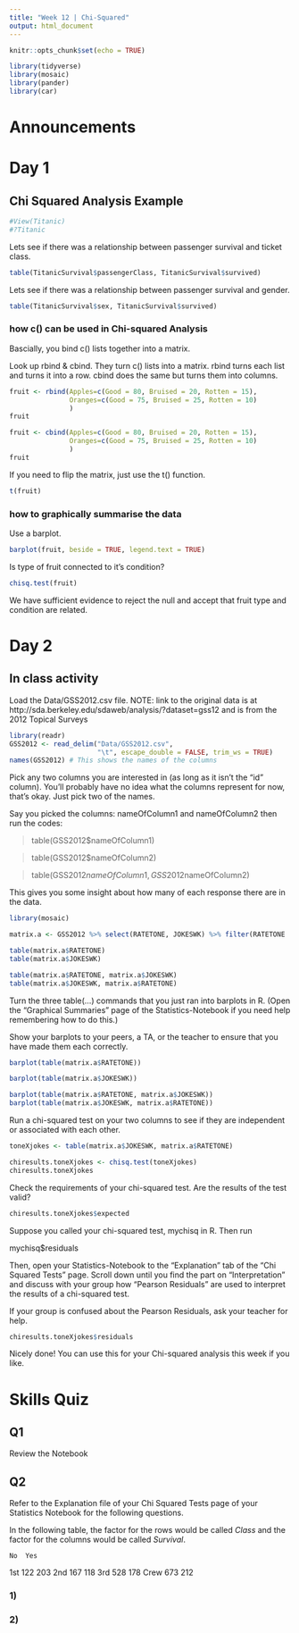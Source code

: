 ```yaml
---
title: "Week 12 | Chi-Squared"
output: html_document
---
```


```r
knitr::opts_chunk$set(echo = TRUE)
```


```r
library(tidyverse)
library(mosaic)
library(pander)
library(car)
```

# Announcements

# Day 1

## Chi Squared Analysis Example


```r
#View(Titanic)
#?Titanic
```

Lets see if there was a relationship between passenger survival and ticket class.
```r
table(TitanicSurvival$passengerClass, TitanicSurvival$survived)
```


Lets see if there was a relationship between passenger survival and gender.

```r
table(TitanicSurvival$sex, TitanicSurvival$survived)
```

### how c() can be used in Chi-squared Analysis

Bascially, you bind c() lists together into a matrix.

Look up rbind & cbind. They turn c() lists into a matrix. rbind turns each list and turns it into a row. cbind does the same but turns them into columns.

```r
fruit <- rbind(Apples=c(Good = 80, Bruised = 20, Rotten = 15),
               Oranges=c(Good = 75, Bruised = 25, Rotten = 10)
               )
fruit

fruit <- cbind(Apples=c(Good = 80, Bruised = 20, Rotten = 15),
               Oranges=c(Good = 75, Bruised = 25, Rotten = 10)
               )
fruit
```


If you need to flip the matrix, just use the t() function.
```r
t(fruit)
```


### how to graphically summarise the data

Use a barplot.

```r
barplot(fruit, beside = TRUE, legend.text = TRUE)
```

Is type of fruit connected to it's condition?
```r
chisq.test(fruit)
```
We have sufficient evidence to reject the null and accept that fruit type and condition are related.

# Day 2

## In class activity

Load the Data/GSS2012.csv file.
NOTE: link to the original data is at http://sda.berkeley.edu/sdaweb/analysis/?dataset=gss12 and is from the 2012 Topical Surveys

```r
library(readr)
GSS2012 <- read_delim("Data/GSS2012.csv", 
                      "\t", escape_double = FALSE, trim_ws = TRUE)
names(GSS2012) # This shows the names of the columns
```

Pick any two columns you are interested in (as long as it isn't the "id" column). You'll probably have no idea what the columns represent for now, that's okay. Just pick two of the names.

Say you picked the columns: nameOfColumn1 and nameOfColumn2 then run the codes:

> table(GSS2012$nameOfColumn1)

> table(GSS2012$nameOfColumn2)

> table(GSS2012$nameOfColumn1, GSS2012$nameOfColumn2)

This gives you some insight about how many of each response there are in the data. 

```r
library(mosaic)

matrix.a <- GSS2012 %>% select(RATETONE, JOKESWK) %>% filter(RATETONE != 0 & JOKESWK !=0)

table(matrix.a$RATETONE)
table(matrix.a$JOKESWK)

table(matrix.a$RATETONE, matrix.a$JOKESWK)
table(matrix.a$JOKESWK, matrix.a$RATETONE)

```

Turn the three table(...) commands that you just ran into barplots in R. (Open the "Graphical Summaries" page of the Statistics-Notebook if you need help remembering how to do this.)

Show your barplots to your peers, a TA, or the teacher to ensure that you have made them each correctly.

```r
barplot(table(matrix.a$RATETONE))

barplot(table(matrix.a$JOKESWK))

barplot(table(matrix.a$RATETONE, matrix.a$JOKESWK))
barplot(table(matrix.a$JOKESWK, matrix.a$RATETONE))

```

Run a chi-squared test on your two columns to see if they are independent or associated with each other.

```r
toneXjokes <- table(matrix.a$JOKESWK, matrix.a$RATETONE)

chiresults.toneXjokes <- chisq.test(toneXjokes)
chiresults.toneXjokes
```

Check the requirements of your chi-squared test. Are the results of the test valid?

```r
chiresults.toneXjokes$expected
```
Suppose you called your chi-squared test, mychisq in R. Then run

mychisq$residuals

Then, open your Statistics-Notebook to the "Explanation" tab of the "Chi Squared Tests" page. Scroll down until you find the part on "Interpretation" and discuss with your group how "Pearson Residuals" are used to interpret the results of a chi-squared test.

If your group is confused about the Pearson Residuals, ask your teacher for help.
```r
chiresults.toneXjokes$residuals
```
Nicely done! You can use this for your Chi-squared analysis this week if you like.

# Skills Quiz

## Q1

Review the Notebook

## Q2
Refer to the Explanation file of your Chi Squared Tests page of your Statistics Notebook for the following questions.

 
In the following table, the factor for the rows would be called $Class$ and the factor for the columns would be called $Survival$.

	No	Yes
1st	122	203
2nd	167	118
3rd	528	178
Crew	673	212


### 1)

### 2)

